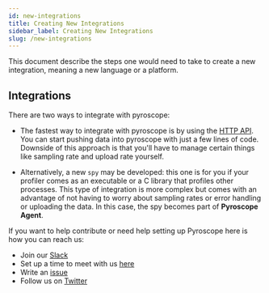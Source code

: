```yaml
---
id: new-integrations
title: Creating New Integrations
sidebar_label: Creating New Integrations
slug: /new-integrations
---
```


This document describe the steps one would need to take to create a new integration, meaning a new language or a platform.

## Integrations

There are two ways to integrate with pyroscope:
* The fastest way to integrate with pyroscope is by using the [HTTP API](server-api-reference.mdx). You can start pushing data into pyroscope with
just a few lines of code. Downside of this approach is that you'll have to manage certain things like sampling rate and
upload rate yourself.

* Alternatively, a new `spy` may be developed: this one is for you if your profiler comes as an executable or a C library
that profiles other processes. This type of integration is more complex but comes with an advantage of not having to
worry about sampling rates or error handling or uploading the data. In this case, the spy becomes part of
**Pyroscope Agent**.

If you want to help contribute or need help setting up Pyroscope here is how you can reach us:
- Join our [Slack](https://pyroscope.io/slack/)
- Set up a time to meet with us [here](https://pyroscope.io/setup-call/)
- Write an [issue](https://github.com/pyroscope-io/pyroscope/issues)
- Follow us on [Twitter](https://twitter.com/PyroscopeIO)
